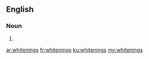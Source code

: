 ==English==

===Noun===
{{head|en|plural}}

# {{plural of|whitening|lang=en}}

[[ar:whitenings]]
[[fr:whitenings]]
[[ku:whitenings]]
[[my:whitenings]]